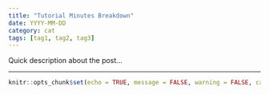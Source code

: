 ```yaml
---
title: "Tutorial Minutes Breakdown"
date: YYYY-MM-DD
category: cat
tags: [tag1, tag2, tag3]
---
```


Quick description about the post...

***

```r
knitr::opts_chunk$set(echo = TRUE, message = FALSE, warning = FALSE, cache = TRUE)
```

